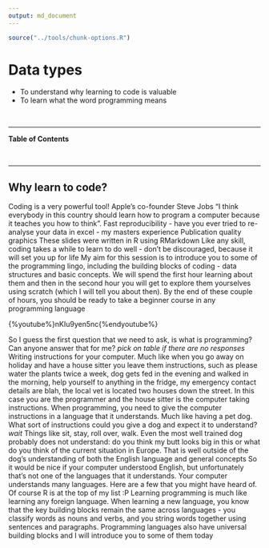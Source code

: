 ```yaml
---
output: md_document
---
```

```r
source("../tools/chunk-options.R")
```

# Data types

<!--sec data-title="Learning Objectives" data-id="obj" data-show=true data-collapse=false ces-->

* To understand why learning to code is valuable
* To learn what the word programming means

<!--endsec-->

<br>

---

**Table of Contents**

<!-- toc -->

<br>

---

## Why learn to code? 

Coding is a very powerful tool! Apple's co-founder Steve Jobs "I think everybody in this country should learn how to program a computer because it teaches you how to think".
Fast reproducibility - have you ever tried to re-analyse your data in excel - my masters experience
Publication quality graphics
These slides were written in R using RMarkdown
Like any skill, coding takes a while to learn to do well - don’t be discouraged, because it will set you up for life
My aim for this session is to introduce you to some of the programming lingo, including the building blocks of coding - data structures and basic concepts. We will spend the first hour learning about them and then in the second hour you will get to explore them yourselves using scratch (which I will tell you about then). By the end of these couple of hours, you should be ready to take a beginner course in any programming language

<!--sec data-tite="Why learn to code? (YouTube)" data-id="vid1" data-show=true data-collapse=true ces-->

{%youtube%}nKIu9yen5nc{%endyoutube%}

<!--endsec-->

So I guess the first question that we need to ask, is what is programming? Can anyone answer that for me? *pick on table if there are no responses* Writing instructions for your computer. Much like when you go away on holiday and have a house sitter you leave them instructions, such as please water the plants twice a week, dog gets fed in the evening and walked in the morning, help yourself to anything in the fridge, my emergency contact details are blah, the local vet is located two houses down the street. In this case you are the programmer and the house sitter is the computer taking instructions.
When programming, you need to give the computer instructions in a language that it understands. Much like having a pet dog. What sort of instructions could you give a dog and expect it to understand? *wait* Things like sit, stay, roll over, walk. Even the most well trained dog probably does not understand: do you think my butt looks big in this or what do you think of the current situation in Europe. That is well outside of the dog’s understanding of both the English language and general concepts 
So it would be nice if your computer understood English, but unfortunately that’s not one of the languages that it understands. Your computer understands many languages. Here are a few that you might have heard of. Of course R is at the top of my list :P
Learning programming is much like learning any foreign language. When learning a new language, you know that the key building blocks remain the same across languages - you classify words as nouns and verbs, and you string words together using sentences and paragraphs. Programming languages also have universal building blocks and I will introduce you to some of them today



